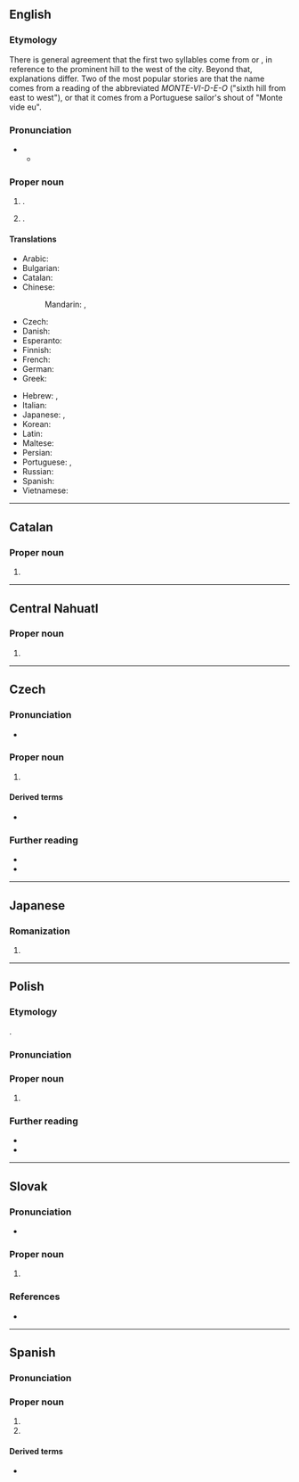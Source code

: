 ==English==
{{wikipedia}}

===Etymology===
There is general agreement that the first two syllables come from {{der|en|es|-}} or {{der|en|pt|monte||hill}}, in reference to the prominent hill to the west of the city. Beyond that, explanations differ. Two of the most popular stories are that the name comes from a reading of the abbreviated ''MONTE-VI-D-E-O'' ("sixth hill from east to west"), or that it comes from a Portuguese sailor's shout of "Monte vide eu".

===Pronunciation===
* {{IPA|en|/ˌmɒntɪvɪˈdeɪəʊ/}}
** {{audio|en|LL-Q1860 (eng)-Vealhurl-Montevideo.wav|Audio (UK)}}

===Proper noun===
{{en-proper noun}}

# {{place|en|capital city|c/Uruguay}}.
# {{place|en|city/county seat|co/Chippewa County|s/Minnesota|c/USA}}.

====Translations====
{{trans-top|capital of Uruguay}}
* Arabic: {{t|ar|مُونْتِيفِيدِيُو|m|tr=muntifīdiyū}}
* Bulgarian: {{t|bg|Монтевиде́о}}
* Catalan: {{t+|ca|Montevideo}}
* Chinese:
*: Mandarin: {{t+|cmn|蒙得維的亞|sc=Hani}}, {{t+|cmn|蒙得维的亚|tr=Mēngdéwéidíyà|sc=Hani}}
* Czech: {{t+|cs|Montevideo|n}}
* Danish: {{t|da|Montevideo}}
* Esperanto: {{t+|eo|Montevideo}}
* Finnish: {{t+|fi|Montevideo}}
* French: {{t+|fr|Montevideo|m}}
* German: {{t+|de|Montevideo|n}}
* Greek: {{t|el|Μοντεβιδέο}}
{{trans-mid}}
* Hebrew: {{t|he|מונטווידאו|f}}, {{t|he|מוֹנְטֶבִידֶאוֹ|tr=montevide'o}}
* Italian: {{t+|it|Montevideo}}
* Japanese: {{t|ja|モンテヴィデオ|tr=Montevideo}}, {{t|ja|モンテビデオ|tr=Montebideo}}
* Korean: {{t|ko|^몬테비데오|sc=Kore}}
* Latin: {{t|la|Mons Videi}}
* Maltese: {{t|mt|Montevideo}}
* Persian: {{t|fa|مونتویدئو|tr=Montevideo}}
* Portuguese: {{t+|pt|Montevidéu}} {{q|Brazil}}, {{t|pt|Montevideu}} {{q|Portugal}}
* Russian: {{t+|ru|Монтевиде́о|m|tr=Montɛvidɛ́o}}
* Spanish: {{t+|es|Montevideo}}
* Vietnamese: {{t|vi|Môn-tê-vi-đê-ô}}
{{trans-bottom}}

----

==Catalan==

===Proper noun===
{{ca-proper noun|m}}

# {{place|ca|capital city|c/Uruguay|t1=Montevideo}}

----

==Central Nahuatl==

===Proper noun===
{{head|nhn|proper noun}}

# {{place|nhn|capital city|c/Uruguay|t1=Montevideo}}

----

==Czech==

===Pronunciation===
* {{cs-IPA}}

===Proper noun===
{{cs-proper noun|g=n}}

# {{place|cs|capital city|c/Uruguay|t1=Montevideo}}

====Derived terms====
* {{l|cs|montevidejský}}

===Further reading===
* {{R:KNLA}}
* {{R:SSJC}}

----

==Japanese==

===Romanization===
{{ja-romaji}}

# {{ja-romanization of|モンテヴィデオ}}

----

==Polish==
{{wp|lang=pl}}

===Etymology===
{{bor+|pl|es|Montevideo}}.

===Pronunciation===
{{pl-p|a=LL-Q809 (pol)-Olaf-Montevideo.wav}}

===Proper noun===
{{pl-proper noun|n|indecl=yes}}

# {{place|pl|capital city|c/Uruguay|t1=Montevideo}}

===Further reading===
* {{R:pl:WSJP}}
* {{R:pl:PWN}}

{{C|pl|Exonyms}}

----

==Slovak==
{{wp|lang=sk}}

===Pronunciation===
* {{sk-IPA}}

===Proper noun===
{{sk-proper noun|n|gen=Montevidea}}

# {{place|sk|capital|c/Uruguay|t=Montevideo}}

===References===
* {{R:SDK}}

----

==Spanish==

===Pronunciation===
{{es-IPA}}

===Proper noun===
{{es-proper noun}}

# {{place|es|capital city|c/Uruguay|t1=Montevideo}}
# {{place|es|department|c/Uruguay|t=Montevideo}}

====Derived terms====
* {{l|es|montevideano}}